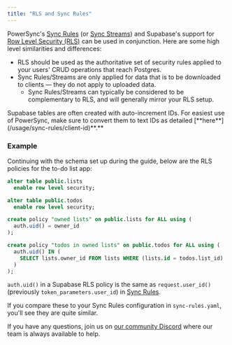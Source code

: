 ```yaml
---
title: "RLS and Sync Rules"
---
```


PowerSync's [Sync Rules](/usage/sync-rules) (or [Sync Streams](/usage/sync-streams.md)) and Supabase's support for [Row Level Security (RLS)](https://supabase.com/docs/guides/auth/row-level-security) can be used in conjunction. Here are some high level similarities and differences:

* RLS should be used as the authoritative set of security rules applied to your users' CRUD operations that reach Postgres.
* Sync Rules/Streams are only applied for data that is to be downloaded to clients — they do not apply to uploaded data.
   * Sync Rules/Streams can typically be considered to be complementary to RLS, and will generally mirror your RLS setup.

<Note>
  Supabase tables are often created with auto-increment IDs. For easiest use of PowerSync, make sure to convert them to text IDs as detailed [**here**](/usage/sync-rules/client-id)**.**
</Note>

### Example

Continuing with the schema set up during the guide, below are the RLS policies for the to-do list app:

```sql
alter table public.lists
  enable row level security;

alter table public.todos
  enable row level security;

create policy "owned lists" on public.lists for ALL using (
  auth.uid() = owner_id
);

create policy "todos in owned lists" on public.todos for ALL using (
  auth.uid() IN (
    SELECT lists.owner_id FROM lists WHERE (lists.id = todos.list_id)
  )
);

```

`auth.uid()` in a Supabase RLS policy is the same as `request.user_id()` (previously `token_parameters.user_id`) in [Sync Rules](/usage/sync-rules).

If you compare these to your Sync Rules configuration in `sync-rules.yaml`, you'll see they are quite similar.

If you have any questions, join us on [our community Discord](https://discord.gg/powersync) where our team is always available to help.
